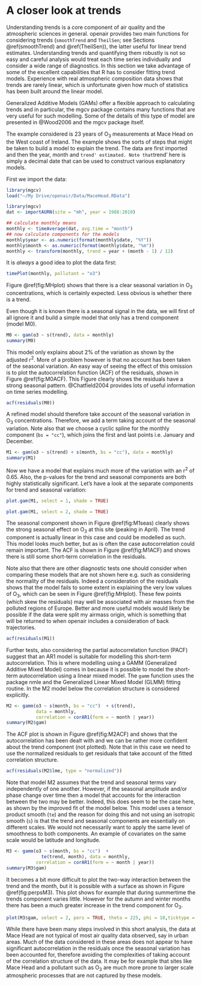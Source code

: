 # A closer look at trends {#trends-gam}

Understanding trends is a core component of air quality and the
atmospheric sciences in general. [openair]{.pkg} provides two main functions
for considering trends (`smoothTrend` and `TheilSen`; see Sections \@ref(smoothTrend) and \@ref(TheilSen)), the
latter useful for linear trend estimates. Understanding trends and
quantifying them robustly is not so easy and careful analysis would
treat each time series individually and consider a wide range of
diagnostics. In this section we take advantage of some of the
excellent capabilities that R has to consider fitting trend
models. Experience with real atmospheric composition data shows that
trends are rarely linear, which is unfortunate given how much of
statistics has been built around the linear model.

Generalized Additive Models (GAMs) offer a flexible approach to
calculating trends and in particular, the [mgcv]{.pkg} package contains
many functions that are very useful for such modelling. Some of the
details of this type of model are presented in @Wood2006 and
the [mgcv]{.pkg} package itself.

The example considered is 23 years of O~3~ measurements at Mace Head
on the West coast of Ireland. The example shows the sorts of steps
that might be taken to build a model to explain the trend. The data
are first imported and then the year, month and `trend'
estimated. Note that `trend' here is simply a decimal date that can be
used to construct various explanatory models.

First we import the data:

```r
library(mgcv)
load("~/My Drive/openair/Data/MaceHead.RData")
```

```r
library(mgcv)
dat <- importAURN(site = "mh", year = 1988:2010)
```

```r
## calculate monthly means
monthly <- timeAverage(dat, avg.time = "month")
## now calculate components for the models
monthly$year <- as.numeric(format(monthly$date, "%Y"))
monthly$month <- as.numeric(format(monthly$date, "%m"))
monthly <- transform(monthly, trend = year + (month - 1) / 12)
```

It is *always* a good idea to plot the data first:

```r
timePlot(monthly, pollutant = "o3")
```

Figure \@ref(fig:MHplot) shows that there is a clear seasonal variation in
O~3~ concentrations, which is certainly expected. Less obvious is
whether there is a trend.

Even though it is known there is a seasonal signal in the data, we
will first of all ignore it and build a simple model that only has a trend component (model M0).

```r
M0 <- gam(o3 ~ s(trend), data = monthly)
summary(M0)
```

This model only explains about 2\% of the variation as shown by the
adjusted r^2^. More of a problem however is that no account has been
taken of the seasonal variation. An easy way of seeing the effect of
this omission is to plot the autocorrelation function (ACF) of the
residuals, shown in Figure \@ref(fig:M0ACF). This Figure clearly shows the
residuals have a strong seasonal pattern. @Chatfield2004
provides lots of useful information on time series modelling.

```r
acf(residuals(M0))
```

A refined model should therefore take account of the seasonal variation
in O~3~ concentrations. Therefore, we add a term taking account of
the seasonal variation. Note also that we choose a cyclic spline for
the monthly component (`bs = "cc"`), which joins the first and last
points i.e. January and December.

```r
M1 <- gam(o3 ~ s(trend) + s(month, bs = "cc"), data = monthly)
summary(M1)
```

Now we have a model that explains much more of the variation with an
r^2^ of 0.65. Also, the p-values for the trend and seasonal
components are both highly statistically significant. Let's have a look
at the separate components for trend and seasonal variation:

```r
plot.gam(M1, select = 1, shade = TRUE)
```

```r
plot.gam(M1, select = 2, shade = TRUE)
```

The seasonal component shown in Figure \@ref(fig:M1seas) clearly shows the
strong seasonal effect on O~3~ at this site (peaking in April). The
trend component is actually linear in this case and could be modelled
as such. This model looks much better, but as is often the case
autocorrelation could remain important. The ACF is shown in Figure 
\@ref(fig:M1ACF) and shows there is still some short-term
correlation in the residuals.

Note also that there are other diagnostic tests one should consider
when comparing these models that are not shown here e.g. such as
considering the normality of the residuals. Indeed a consideration of
the residuals shows that the model fails to some extent in explaining
the very low values of O~3~, which can be seen in
Figure \@ref(fig:MHplot). These few points (which skew the residuals) may
well be associated with air masses from the polluted regions of
Europe. Better and more useful models would likely be possible if the
data were split my airmass origin, which is something that will be
returned to when [openair]{.pkg} includes a consideration of back
trajectories.

```r
acf(residuals(M1))
```

Further tests, also considering the partial autocorrelation function
(PACF) suggest that an AR1 model is suitable for modelling this
short-term autocorrelation. This is where modelling using a GAMM
(Generalized Additive Mixed Model) comes in because it is possible to
model the short-term autocorrelation using a linear mixed model. The
`gamm` function uses the package [nmle]{.pkg} and the Generalized
Linear Mixed Model (GLMM) fitting routine. In the M2 model below the
correlation structure is considered explicitly.

```r
M2 <- gamm(o3 ~ s(month, bs = "cc")  + s(trend), 
           data = monthly,
           correlation = corAR1(form = ~ month | year))
summary(M2$gam)
```

The ACF plot is shown in Figure \@ref(fig:M2ACF) and shows that the
autocorrelation has been dealt with and we can be rather more
confident about the trend component (not plotted). Note that in this
case we need to use the normalized residuals to get residuals that
take account of the fitted correlation structure.


```r
acf(residuals(M2$lme, type = "normalized"))
```

Note that model M2 assumes that the trend and seasonal terms vary
independently of one another. However, if the seasonal amplitude
and/or phase change over time then a model that accounts for the
interaction between the two may be better. Indeed, this does seem to
be the case here, as shown by the improved fit of the model
below. This model uses a tensor product smooth (`te`) and the
reason for doing this and not using an isotropic smooth (`s`) is
that the trend and seasonal components are essentially on different
scales. We would not necessarily want to apply the same level of
smoothness to both components. An example of covariates on the same
scale would be latitude and longitude.

```r
M3 <- gamm(o3 ~ s(month, bs = "cc")  + 
             te(trend, month), data = monthly,
           correlation = corAR1(form = ~ month | year))
summary(M3$gam)
```

It becomes a bit more difficult to plot the two-way interaction
between the trend and the month, but it is possible with a surface as
shown in Figure \@ref(fig:perpsM3). This plot shows for example that
during summertime the trends component varies little. However for the
autumn and winter months there has been a much greater increase in the
trend component for O~3~.


```r
plot(M3$gam, select = 2, pers = TRUE, theta = 225, phi = 10,ticktype = "detailed")
```

While there have been many steps involved in this short analysis, the
data at Mace Head are not typical of most air quality data observed,
say in urban areas. Much of the data considered in these areas does
not appear to have significant autocorrelation in the residuals once
the seasonal variation has been accounted for, therefore avoiding the
complexities of taking account of the correlation structure of the
data. It may be for example that sites like Mace Head and a pollutant
such as O~3~ are much more prone to larger scale atmospheric
processes that are not captured by these models.
